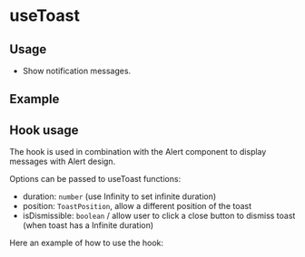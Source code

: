 
<Meta />

# useToast

## Usage

- Show notification messages.

## Example

<Canvas of={useToastStories.Example} />

## Hook usage

The hook is used in combination with the Alert component to display messages with Alert design.

Options can be passed to useToast functions:

- duration: `number` (use Infinity to set infinite duration)
- position: `ToastPosition`,
  allow a different position of the toast
- isDismissible: `boolean` / allow user to click a close button to dismiss toast (when toast has a Infinite duration)

Here an example of how to use the hook:

```jsx
const toast = useToast();

const infoNotify = () =>
  toast.info(`This is an info message with duration equal to ${Infinity}`, {
    duration: Infinity,
    isDismissible: true,
  });

const warningNotify = () =>
  toast.warning(<h3>This is a warning message in a H3 tag</h3>);

const sucessNotify = () => toast.success("This is a success message!");

const errorNotify = () =>
  toast.error(<div>This is an error message in a DIV tag</div>);
```

